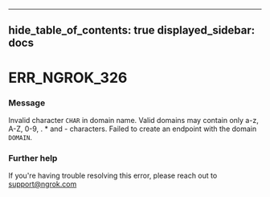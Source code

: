 

---
hide_table_of_contents: true
displayed_sidebar: docs
---


# ERR_NGROK_326

### Message
Invalid character `CHAR` in domain name. Valid domains may contain only a-z, A-Z, 0-9, . * and - characters. Failed to create an endpoint with the domain `DOMAIN`.

<ErrorDetails />



### Further help
If you're having trouble resolving this error, please reach out to [support@ngrok.com](mailto:support@ngrok.com?subject=Help%20with%20ERR_NGROK_326)

